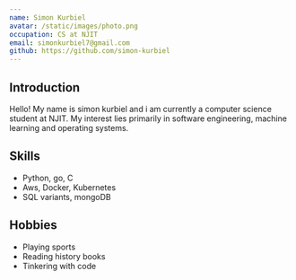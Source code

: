 ```yaml
---
name: Simon Kurbiel
avatar: /static/images/photo.png
occupation: CS at NJIT
email: simonkurbiel7@gmail.com
github: https://github.com/simon-kurbiel
---
```


## Introduction

Hello! My name is simon kurbiel and i am currently a computer science student at NJIT. My interest lies primarily in software engineering, machine learning and operating systems.

## Skills

- Python, go, C
- Aws, Docker, Kubernetes
- SQL variants, mongoDB

## Hobbies

- Playing sports
- Reading history books
- Tinkering with code
